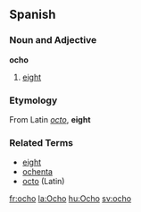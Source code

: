 ==Spanish==

===Noun and Adjective===
'''ocho'''

# [[eight]]

===Etymology===
From Latin ''[[octo]]'', '''eight'''

===Related Terms===

*[[eight]]
*[[ochenta]]
*[[octo]] (Latin)

[[fr:ocho]]
[[la:Ocho]]
[[hu:Ocho]]
[[sv:ocho]]